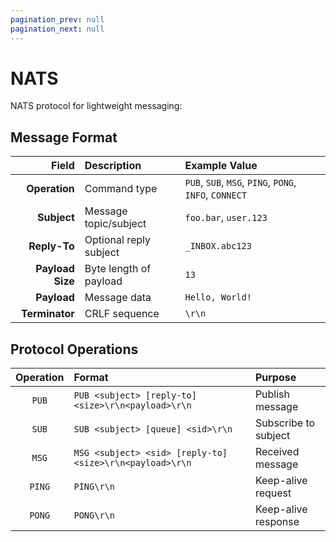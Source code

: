 ```yaml
---
pagination_prev: null
pagination_next: null
---
```


# NATS

NATS protocol for lightweight messaging:

## Message Format

|Field|Description|Example Value|
|--:|:--|:--|
|**Operation**|Command type|`PUB`, `SUB`, `MSG`, `PING`, `PONG`, `INFO`, `CONNECT`|
|**Subject**|Message topic/subject|`foo.bar`, `user.123`|
|**Reply-To**|Optional reply subject|`_INBOX.abc123`|
|**Payload Size**|Byte length of payload|`13`|
|**Payload**|Message data|`Hello, World!`|
|**Terminator**|CRLF sequence|`\r\n`|

## Protocol Operations

|Operation|Format|Purpose|
|:-:|:--|:--|
|`PUB`|`PUB <subject> [reply-to] <size>\r\n<payload>\r\n`|Publish message|
|`SUB`|`SUB <subject> [queue] <sid>\r\n`|Subscribe to subject|
|`MSG`|`MSG <subject> <sid> [reply-to] <size>\r\n<payload>\r\n`|Received message|
|`PING`|`PING\r\n`|Keep-alive request|
|`PONG`|`PONG\r\n`|Keep-alive response|
